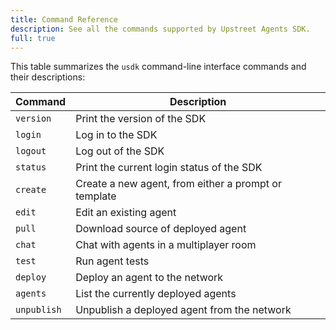```yaml
---
title: Command Reference
description: See all the commands supported by Upstreet Agents SDK.
full: true
---
```


This table summarizes the `usdk` command-line interface commands and their descriptions:

| Command | Description |
|---|---|
| `version` | Print the version of the SDK |
| `login` | Log in to the SDK |
| `logout` | Log out of the SDK |
| `status` | Print the current login status of the SDK |
| `create` | Create a new agent, from either a prompt or template |
| `edit` | Edit an existing agent |
| `pull` | Download source of deployed agent |
| `chat` | Chat with agents in a multiplayer room |
| `test` | Run agent tests |
| `deploy` | Deploy an agent to the network |
| `agents` | List the currently deployed agents |
| `unpublish` | Unpublish a deployed agent from the network |